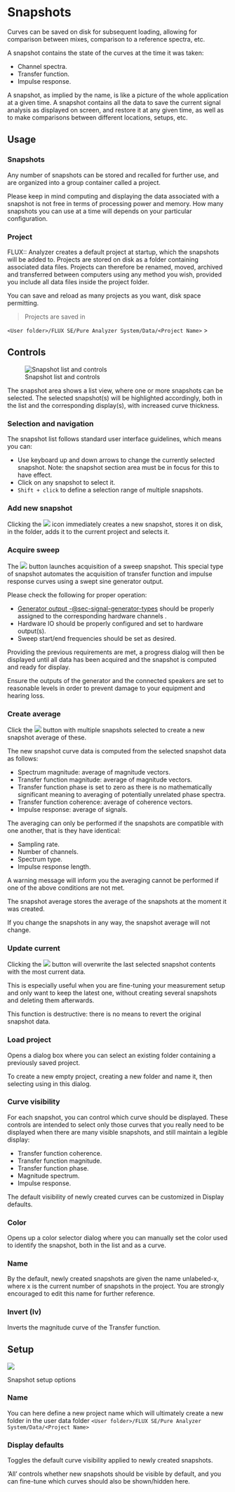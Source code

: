 # Snapshots
Curves can be saved on disk for subsequent loading, allowing for comparison between mixes, comparison to a reference spectra, etc.

A snapshot contains the state of the curves at the time it was taken:

* Channel spectra.
* Transfer function.
* Impulse response.


A snapshot, as implied by the name, is like a picture of the whole application at a given time.
A snapshot contains all the data to save the current signal analysis as displayed on screen, and restore it at any given time, as well as to make comparisons between different locations, setups, etc.


<!-- LIVEVERSION-->

## Usage

### Snapshots
Any number of snapshots can be stored and recalled for further use, and are organized into a group container called a project.

Please keep in mind computing and displaying the data associated with a snapshot is not free in terms of processing power and memory.
How many snapshots you can use at a time will depends on your particular configuration.

### Project
FLUX:: Analyzer creates a default project at startup, which the snapshots will be added to.
Projects are stored on disk as a folder containing associated data files. Projects can therefore be renamed, moved, archived and transferred between computers using any method you wish, provided you include all data files inside the project folder.

You can save and reload as many projects as you want, disk space permitting.

>Projects are saved in

`<User folder>/FLUX SE/Pure Analyzer System/Data/<Project Name>`
>

<!-- LIVEVERSION-->
<!-- TODO: Rename??? What is not clear is the project management within the Analyzer -->

## Controls
![Snapshot list and controls](https://flux-shared.s3.amazonaws.com/doc_images/Analyzer/Snapshots/Main.png)

The snapshot area shows a list view, where one or more snapshots can be selected.
The selected snapshot(s) will be highlighted accordingly, both in the list and the corresponding display(s), with increased curve thickness.

### Selection and navigation
The snapshot list follows standard user interface guidelines, which means you can:

* Use keyboard up and down arrows to change the currently selected snapshot.
Note: the snapshot section area must be in focus for this to have effect.
* Click on any snapshot to select it.
* ```Shift + click``` to define a selection range of multiple snapshots.

### Add new snapshot
Clicking the ![](https://flux-shared.s3.amazonaws.com/doc_images/Analyzer/Snapshots/CreateSnapshot.png) icon immediately creates a new snapshot, stores it on disk, in the folder, adds it to the current project and selects it.

### Acquire sweep
The ![](https://flux-shared.s3.amazonaws.com/doc_images/Analyzer/Generic/Sweep.png) button launches acquisition of a sweep snapshot.
This special type of snapshot automates the acquisition of transfer function and impulse response curves using a swept sine generator output.

Please check the following for proper operation:

* [Generator output -@sec-signal-generator-types](s) should be properly assigned to the corresponding hardware channels .
* Hardware IO should be properly configured and set to hardware output(s).
* Sweep start/end frequencies should be set as desired.

Providing the previous requirements are met, a progress dialog will then be displayed until all data has been acquired and the snapshot is computed and ready for display.

:::{.callout-note}
Ensure the outputs of the generator and the connected speakers are set to reasonable levels in order to prevent damage to your equipment and hearing loss.
:::

### Create average
Click the ![](https://flux-shared.s3.amazonaws.com/doc_images/Analyzer/Generic/Average.png) button with multiple snapshots selected to create a new snapshot average of these.

The new snapshot curve data is computed from the selected snapshot data as follows:

* Spectrum magnitude: average of magnitude vectors.
* Transfer function magnitude: average of magnitude vectors.
* Transfer function phase is set to zero as there is no mathematically significant meaning to averaging of potentially unrelated phase spectra.
* Transfer function coherence: average of coherence vectors.
* Impulse response: average of signals.


The averaging can only be performed if the snapshots are compatible with one another, that is they have identical:

* Sampling rate.
* Number of channels.
* Spectrum type.
* Impulse response length.


A warning message will inform you the averaging cannot be performed if one of the above conditions are not met.

:::{.callout-note}
The snapshot average stores the average of the snapshots at the moment it was created.

If you change the snapshots in any way, the snapshot average will not change.
:::

### Update current
Clicking the ![](https://flux-shared.s3.amazonaws.com/doc_images/Analyzer/Generic/Update.png) button will overwrite the last selected snapshot contents with the most current data.

This is especially useful when you are fine-tuning your measurement setup and only want to keep the latest one, without creating several snapshots and deleting them afterwards.

:::{.callout-note}
This function is destructive: there is no means to revert the original
snapshot data.
:::

### Load project
Opens a dialog box where you can select an existing folder containing a previously saved project.

To create a new empty project, creating a new folder and name it, then selecting using in this dialog.

### Curve visibility
For each snapshot, you can control which curve should be displayed. These controls are intended to select only those curves that you really need to be displayed when there are many visible snapshots, and still maintain a legible display:

* Transfer function coherence.
* Transfer function magnitude.
* Transfer function phase.
* Magnitude spectrum.
* Impulse response.

:::{.callout-note}
The default visibility of newly created curves can be customized in Display defaults.
:::

### Color
Opens up a color selector dialog where you can manually set the color used to identify the snapshot, both in the list and as a curve.

### Name
By the default, newly created snapshots are given the name <c>unlabeled-x</c>, where <c>x</c> is the current number of snapshots in the project. You are strongly encouraged to edit this name for further reference.

### Invert (Iv)
Inverts the magnitude curve of the Transfer function.

<!-- LIVEVERSION-->
<!-- TODO: Load IR, not documentated  -->

## Setup
![](https://flux-shared.s3.amazonaws.com/doc_images/Analyzer/Snapshots/Setup.png)

:::{.callout-note}
Snapshot setup options
:::

### Name

You can here define a new project name which will ultimately create a new folder in the user data folder `<User folder>/FLUX SE/Pure Analyzer System/Data/<Project Name>`


### Display defaults
Toggles the default curve visibility applied to newly created snapshots.

'All' controls whether new snapshots should be visible by default, and you can fine-tune which curves should also be shown/hidden here.


<!-- LIVEVERSION-->
<!-- TODO: Update Image  -->
